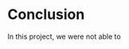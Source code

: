 # Conclusion
<!-- Limitation and Future Direction, Lessons Learned -->
In this project, we were not able to 